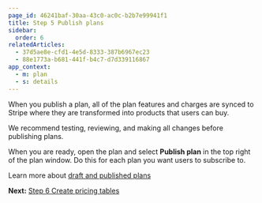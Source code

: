 ```yaml
---
page_id: 46241baf-30aa-43c0-ac0c-b2b7e99941f1
title: Step 5 Publish plans
sidebar:
  order: 6
relatedArticles:
  - 37d5ae8e-cfd1-4e5d-8333-387b6967ec23
  - 88e1773a-b681-441f-b4c7-d7d339116867
app_context:
  - m: plan
  - s: details
---
```


When you publish a plan, all of the plan features and charges are synced to Stripe where they are transformed into products that users can buy. 

We recommend testing, reviewing, and making all changes before publishing plans. 

When you are ready, open the plan and select **Publish plan** in the top right of the plan window. Do this for each plan you want users to subscribe to.

Learn more about [draft and published plans](/billing/manage-plans/about-plans/)

**Next:** [Step 6 Create pricing tables](/billing/get-started/add-pricing-table/)
